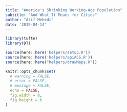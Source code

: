 ---
title: "America's Shrinking Working-Age Population"
subtitle: "And What It Means for Cities"
author: "Asif Mehedi"
date: '2019-04-14'
---

```{r setup, include=FALSE}
library(tufte)
library(DT)

source(here::here('helpers/setup.R'))
source(here::here('helpers/apiACS.R'))
source(here::here("helpers/drawMaps.R"))

knitr::opts_chunk$set(
  # warning = FALSE,
  # error = FALSE,
  # message = FALSE,
  echo = FALSE,
  fig.width = 8,
  fig.height = 6
)
```


